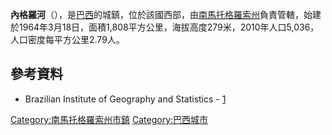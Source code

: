 {{coord|19|26|56|S|54|59|13|W|scale:30000|display=title}}
'''內格羅河'''（{{lang-pt|Rio Negro}}），是[[巴西|巴西]]的城鎮，位於該國西部，由[[南馬托格羅索州|南馬托格羅索州]]負責管轄，始建於1964年3月18日，面積1,808平方公里，海拔高度279米，2010年人口5,036，人口密度每平方公里2.79人。

==參考資料==
*Brazilian Institute of Geography and Statistics - [http://www.ibge.gov.br/cidadesat/default.php] {{Wayback|url=http://www.ibge.gov.br/cidadesat/default.php |date=20080611095922 }}

{{Brazil-geo-stub}}
{{南馬托格羅索州市鎮}}
[[Category:南馬托格羅索州市鎮|Category:南馬托格羅索州市鎮]]
[[Category:巴西城市|Category:巴西城市]]